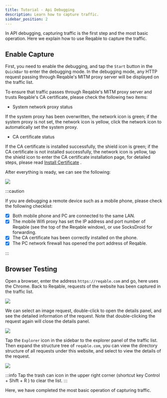 ```yaml
---
title: Tutorial - Api Debugging
description: Learn how to capture traffic.
sidebar_position: 2
---
```



In API debugging, capturing traffic is the first step and the most basic operation. Here we explain how to use Reqable to capture the traffic.

## Enable Capture

First, you need to enable the debugging, and tap the `Start` button in the `QuickBar` to enter the debugging mode. In the debugging mode, any HTTP request passing through Reqable's MITM proxy server will be displayed on the traffic list.

To ensure that traffic passes through Reqable's MITM proxy server and trusts Reqable's CA certificate, please check the following two items:

- System network proxy status

If the system proxy has been overwritten, the network icon is green; if the system proxy is not set, the network icon is yellow, click the network icon to automatically set the system proxy.

- CA certificate status

If the CA certificate is installed successfully, the shield icon is green; if the CA certificate is not installed successfully, the network icon is yellow, tap the shield icon to enter the CA certificate installation page, for detailed steps, please read [Install Certificate](../installation) .

After everything is ready, we can see the following:

![](arts/traffic_01.png)

:::caution

If you are debugging a remote device such as a mobile phone, please check the following checklist:
- [x] Both mobile phone and PC are connected to the same LAN.
- [x] The mobile Wifi proxy has set the IP address and port number of Reqable (see the top of the Reqable window), or use SocksDroid for forwarding.
- [x] The CA certificate has been correctly installed on the phone.
- [x] The PC network firewall has opened the port address of Reqable.

:::


## Browser Testing

Open a browser, enter the address `https://reqable.com` and go, here uses the Chrome. Back to Reqable, requests of the website has been captured in the traffic list.

![](arts/traffic_02.png)

We can select an image request, double-click to open the details panel, and see the detailed information of the request. Note that double-clicking the request again will close the details panel.

![](arts/traffic_03.png)

Tap the `Explorer` icon in the sidebar to the explorer panel of the traffic list. Then expand the structure tree of `reqable.com`, you can view the directory structure of all requests under this website, and select to view the details of the request.

![](arts/traffic_04.png)

:::info
Tap the trash can icon in the upper right corner (shortcut key <Shortcut>Control + Shift + R</Shortcut> ) to clear the list.
:::

Here, we have completed the most basic operation of capturing traffic.